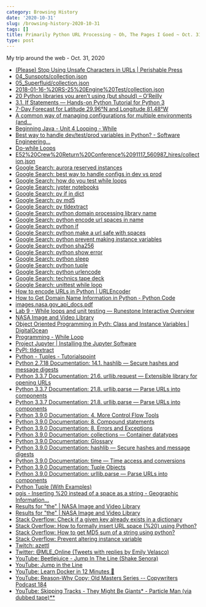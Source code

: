 ```yaml
---
category: Browsing History
date: '2020-10-31'
slug: /browsing-history-2020-10-31
tags: []
title: Primarily Python URL Processing ~ Oh, The Pages I Goed ~ Oct. 31, 2020
type: post
---
```



My trip around the web - Oct. 31, 2020

- [(Please) Stop Using Unsafe Characters in URLs | Perishable Press](https://perishablepress.com/stop-using-unsafe-characters-in-urls/)
- [04_Sunspots/collection.json](https://images-assets.nasa.gov/video/04_Sunspots/collection.json)
- [05_Superfluid/collection.json](https://images-assets.nasa.gov/video/05_Superfluid/collection.json)
- [2018-01-16-%20RS-25%20Engine%20Test/collection.json](https://images-assets.nasa.gov/video/2018-01-16-%20RS-25%20Engine%20Test/collection.json)
- [20 Python libraries you aren’t using (but should) – O’Reilly](https://www.oreilly.com/content/20-python-libraries-you-arent-using-but-should/)
- [3.1. If Statements — Hands-on Python Tutorial for Python 3](http://anh.cs.luc.edu/handsonPythonTutorial/ifstatements.html)
- [7-Day Forecast for Latitude 29.96°N and Longitude 81.48°W](https://forecast.weather.gov/MapClick.php?lat=29.959916900000053&lon=-81.48883969999997)
- [A common way of managing configurations for multiple environments (and...](https://itnext.io/a-standard-way-of-managing-configurations-for-multiple-environments-and-clouds-ee8d54703efc)
- [Beginning Java - Unit 4 Looping - While](https://mathbits.com/MathBits/Java/Looping/While.htm)
- [Best way to handle dev/test/prod variables in Python? - Software Engineering...](https://softwareengineering.stackexchange.com/questions/342788/best-way-to-handle-dev-test-prod-variables-in-python/342790)
- [Do-while Loops](https://www.cis.upenn.edu/~matuszek/General/JavaSyntax/do-while-loops.html)
- [E52%20Crew%20Return%20Conference%2091117_560987_hires/collection.json](https://images-assets.nasa.gov/video/E52%20Crew%20Return%20Conference%2091117_560987_hires/collection.json)
- [Google Search: aurora reserved instances](https://www.google.com/search?client=safari&rls=en&q=aurora+reserved+instances&ie=UTF-8&oe=UTF-8)
- [Google Search: best way to handle configs in dev vs prod](https://www.google.com/search?client=safari&rls=en&q=best+way+to+handle+configs+in+dev+vs+prod&ie=UTF-8&oe=UTF-8)
- [Google Search: how do you test while loops](https://www.google.com/search?client=safari&rls=en&q=how+do+you+test+while+loops&ie=UTF-8&oe=UTF-8)
- [Google Search: jypter notebooks](https://www.google.com/search?client=safari&rls=en&q=jypter+notebooks&ie=UTF-8&oe=UTF-8)
- [Google Search: py if in dict](https://www.google.com/search?client=safari&rls=en&q=py+if+in+dict&ie=UTF-8&oe=UTF-8)
- [Google Search: py md5](https://www.google.com/search?client=safari&rls=en&q=py+md5&ie=UTF-8&oe=UTF-8)
- [Google Search: py tldextract](https://www.google.com/search?client=safari&rls=en&q=py+tldextract&ie=UTF-8&oe=UTF-8)
- [Google Search: python domain processing library name](https://www.google.com/search?newwindow=1&client=safari&rls=en&ei=nSieX4nnIMjJ5gKAq6mACA&q=python+domain+processing+library+name&oq=python+domain+processing+library+name&gs_lcp=CgZwc3ktYWIQAzoECAAQR1DSWlilZmD3Z2gBcAN4AIABVogB9gSSAQE4mAEAoAEBqgEHZ3dzLXdpesgBCMABAQ&sclient=psy-ab&ved=0ahUKEwjJqff5sODsAhXIpFkKHYBVCoAQ4dUDCAw&uact=5)
- [Google Search: python encode url spaces in name](https://www.google.com/search?client=safari&rls=en&q=python+encode+url+spaces+in+name&ie=UTF-8&oe=UTF-8)
- [Google Search: python if](https://www.google.com/search?client=safari&rls=en&q=python+if&ie=UTF-8&oe=UTF-8)
- [Google Search: python make a url safe with spaces](https://www.google.com/search?client=safari&rls=en&q=python+make+a+url+safe+with+spaces&ie=UTF-8&oe=UTF-8)
- [Google Search: python prevent making instance variables](https://www.google.com/search?client=safari&rls=en&q=python+prevent+making+instance+variables&ie=UTF-8&oe=UTF-8)
- [Google Search: python sha256](https://www.google.com/search?client=safari&rls=en&q=python+sha256&ie=UTF-8&oe=UTF-8)
- [Google Search: python show error](https://www.google.com/search?client=safari&rls=en&q=python+show+error&ie=UTF-8&oe=UTF-8)
- [Google Search: python sleep](https://www.google.com/search?client=safari&rls=en&q=python+sleep&ie=UTF-8&oe=UTF-8)
- [Google Search: python tuple](https://www.google.com/search?client=safari&rls=en&q=python+tuple&ie=UTF-8&oe=UTF-8)
- [Google Search: python urlencode](https://www.google.com/search?client=safari&rls=en&q=python+urlencode&ie=UTF-8&oe=UTF-8)
- [Google Search: technics tape deck](https://www.google.com/search?client=safari&rls=en&q=technics+tape+deck&ie=UTF-8&oe=UTF-8)
- [Google Search: unittest while loop](https://www.google.com/search?client=safari&rls=en&q=unittest+while+loop&ie=UTF-8&oe=UTF-8)
- [How to encode URLs in Python | URLEncoder](https://www.urlencoder.io/python/)
- [How to Get Domain Name Information in Python - Python Code](https://www.thepythoncode.com/article/extracting-domain-name-information-in-python)
- [images.nasa.gov_api_docs.pdf](https://images.nasa.gov/docs/images.nasa.gov_api_docs.pdf)
- [Lab 9 - While loops and unit testing — Runestone Interactive Overview](http://web.cs.iastate.edu/~smkautz/cs127f16/labs/lab9/)
- [NASA Image and Video Library](https://images.nasa.gov/)
- [Object Oriented Programming in Pyth: Class and Instance Variables | DigitalOcean](https://www.digitalocean.com/community/tutorials/understanding-class-and-instance-variables-in-python-3)
- [Programming - While Loop](https://www.cs.utah.edu/~germain/PPS/Topics/while_loops.html)
- [Project Jupyter | Installing the Jupyter Software](https://jupyter.org/install.html)
- [PyPI: tldextract](https://pypi.org/project/tldextract/)
- [Python - Tuples - Tutorialspoint](https://www.tutorialspoint.com/python/python_tuples.htm)
- [Python 2.7.18 Documentation: 14.1. hashlib — Secure hashes and message digests](https://docs.python.org/2/library/hashlib.html)
- [Python 3.3.7 Documentation: 21.6. urllib.request — Extensible library for opening URLs](https://docs.python.org/3.3/library/urllib.request.html#urllib-examples)
- [Python 3.3.7 Documentation: 21.8. urllib.parse — Parse URLs into components](https://docs.python.org/3.3/library/urllib.parse.html?highlight=urlencode#urllib.parse.urlencode)
- [Python 3.3.7 Documentation: 21.8. urllib.parse — Parse URLs into components](https://docs.python.org/3.3/library/urllib.parse.html?highlight=urlencode#urllib.parse.urldefrag)
- [Python 3.9.0 Documentation: 4. More Control Flow Tools](https://docs.python.org/3/tutorial/controlflow.html)
- [Python 3.9.0 Documentation: 8. Compound statements](https://docs.python.org/3/reference/compound_stmts.html)
- [Python 3.9.0 Documentation: 8. Errors and Exceptions](https://docs.python.org/3/tutorial/errors.html)
- [Python 3.9.0 Documentation: collections — Container datatypes](https://docs.python.org/3/library/collections.html#collections.namedtuple)
- [Python 3.9.0 Documentation: Glossary](https://docs.python.org/3/glossary.html#term-named-tuple)
- [Python 3.9.0 Documentation: hashlib — Secure hashes and message digests](https://docs.python.org/3/library/hashlib.html)
- [Python 3.9.0 Documentation: time — Time access and conversions](https://docs.python.org/3/library/time.html#time.sleep)
- [Python 3.9.0 Documentation: Tuple Objects](https://docs.python.org/3/c-api/tuple.html)
- [Python 3.9.0 Documentation: urllib.parse — Parse URLs into components](https://docs.python.org/3/library/urllib.parse.html)
- [Python Tuple (With Examples)](https://www.programiz.com/python-programming/tuple)
- [qgis - Inserting %20 instead of a space as a string - Geographic Information...](https://gis.stackexchange.com/questions/255215/inserting-20-instead-of-a-space-as-a-string)
- [Results for "the" | NASA Image and Video Library](https://images.nasa.gov/search-results?q=the&page=1&media=video&yearStart=1920&yearEnd=2020)
- [Results for "the" | NASA Image and Video Library](https://images.nasa.gov/search-results?q=the&page=2&media=video&yearStart=1920&yearEnd=2020)
- [Stack Overflow: Check if a given key already exists in a dictionary](https://stackoverflow.com/questions/1602934/check-if-a-given-key-already-exists-in-a-dictionary)
- [Stack Overflow: How to formally insert URL space (%20) using Python?](https://stackoverflow.com/questions/32762219/how-to-formally-insert-url-space-20-using-python)
- [Stack Overflow: How to get MD5 sum of a string using python?](https://stackoverflow.com/questions/5297448/how-to-get-md5-sum-of-a-string-using-python)
- [Stack Overflow: Prevent altering instance variable](https://stackoverflow.com/questions/43408152/prevent-altering-instance-variable)
- [Twitch: azettl](https://www.twitch.tv/azettl)
- [Twitter: @MLE_Online (Tweets with replies by Emily Velasco)](https://twitter.com/MLE_Online/with_replies)
- [YouTube: Beetlejuice - Jump In The Line (Shake Senora)](https://www.youtube.com/watch?v=QooqZkNk8Bw)
- [YouTube: Jump in the Line](https://www.youtube.com/watch?v=dgWXF32nxLs)
- [YouTube: Learn Docker in 12 Minutes 🐳](https://www.youtube.com/watch?v=YFl2mCHdv24&feature=youtu.be)
- [YouTube: Reason-Why Copy; Old Masters Series -- Copywriters Podcast 184](https://www.youtube.com/watch?v=kK6ZUbWnkpM)
- [YouTube: Skipping Tracks - They Might Be Giants* - Particle Man (via dubbed tape)**](https://www.youtube.com/watch?v=yzbCuKtTzqs)
